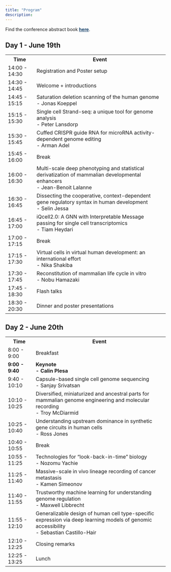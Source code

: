 ```yaml
---
title: "Program"
description: 
---
```


<div class="center-text">
  Find the conference abstract book <a href="CAGT Abstract book.pdf"style="color: #133E67; font-weight: bold;"> here</a>.

</div>

<h2>Day 1 - June 19th</h2>
<div class="day-planner">
  <table>
    <tr>
      <th>Time</th>
      <th>Event</th>
    </tr>
    <tr class="misc">
      <td>14:00 - 14:30</td>
      <td>Registration and Poster setup</td>
    </tr>
    <tr class="misc">
      <td>14:30 - 14:45</td>
      <td>Welcome + introductions</td>
    </tr>
    <tr class="oral1">
      <td>14:45 - 15:15</td>
      <td>Saturation deletion scanning of the human genome<br>- Jonas Koeppel</td>
    </tr>
    <tr class="oral1">
      <td>15:15 - 15:30</td>
      <td>Single cell Strand-seq: a unique tool for genome analysis<br>- Peter Lansdorp</td>
    </tr>
    <tr class="oral1">
      <td>15:30 - 15:45</td>
      <td>Cuffed CRISPR guide RNA for microRNA activity-dependent genome editing<br>- Arman Adel</td>
    </tr>
    <tr class="break">
      <td>15:45 - 16:00</td>
      <td>Break</td>
    </tr>
    <tr class="oral2">
      <td>16:00 - 16:30</td>
      <td>Multi-scale deep phenotyping and statistical derivatization of mammalian developmental enhancers<br>- Jean-Benoit Lalanne</td>
    </tr>
    <tr class="oral2">
      <td>16:30 - 16:45</td>
      <td>Dissecting the cooperative, context-dependent gene regulatory syntax in human development<br>- Selin Jessa</td>
    </tr>
    <tr class="oral2">
      <td>16:45 - 17:00</td>
      <td>iQcell2.0: A GNN with Interpretable Message passing for single cell transcriptomics<br>- Tiam Heydari</td>
    </tr>
    <tr class="break">
      <td>17:00 - 17:15</td>
      <td>Break</td>
    </tr>
    <tr class="oral3">
      <td>17:15 - 17:30</td>
      <td>Virtual cells in virtual human development: an international effort<br>- Nika Shakiba</td>
    </tr>
    <tr class="oral3">
      <td>17:30 - 17:45</td>
      <td>Reconstitution of mammalian life cycle in vitro<br>- Nobu Hamazaki</td>
    </tr>
    <tr class="oral3">
      <td>17:45 - 18:30</td>
      <td>Flash talks</td>
    </tr>
    <tr class="poster">
      <td>18:30 - 20:30</td>
      <td>Dinner and poster presentations</td>
    </tr>
  </table>
</div>

<h2>Day 2 - June 20th</h2>
<div class="day-planner">
  <table>
    <tr>
      <th>Time</th>
      <th>Event</th>
    </tr>
    <tr class="food">
      <td>8:00 - 9:00</td>
      <td>Breakfast</td>
    </tr>
    <tr class="keynote1" style="font-weight: bold;">
      <td>9:00 - 9:40</td>
      <td>Keynote<br>- Calin Plesa</td>
    </tr>
    <tr class="oral1">
      <td>9:40 - 10:10</td>
      <td>Capsule-based single cell genome sequencing<br>- Sanjay Srivatsan</td>
    </tr>
    <tr class="oral1">
      <td>10:10 - 10:25</td>
      <td>Diversified, miniaturized and ancestral parts for mammalian genome engineering and molecular recording<br>- Troy McDiarmid</td>
    </tr>
    <tr class="oral1">
      <td>10:25 - 10:40</td>
      <td>Understanding upstream dominance in synthetic gene circuits in human cells<br>- Ross Jones</td>
    </tr>
    <tr class="break">
      <td>10:40 - 10:55</td>
      <td>Break</td>
    </tr>
    <tr class="oral2">
      <td>10:55 - 11:25</td>
      <td>Technologies for "look-back-in-time" biology<br>- Nozomu Yachie</td>
    </tr>
    <tr class="oral2">
      <td>11:25 - 11:40</td>
      <td>Massive-scale in vivo lineage recording of cancer metastasis<br>- Kamen Simeonov</td>
    </tr>
    <tr class="oral2">
      <td>11:40 - 11:55</td>
      <td>Trustworthy machine learning for understanding genome regulation<br>- Maxwell Libbrecht</td>
    </tr>
    <tr class="oral2">
      <td>11:55 - 12:10</td>
      <td>Generalizable design of human cell type-specific expression via deep learning models of genomic accessibility<br>- Sebastian Castillo-Hair</td>
    </tr>
    <tr class="misc">
      <td>12:10 - 12:25</td>
      <td>Closing remarks</td>
    </tr>
    <tr class="food">
      <td>12:25 - 13:25</td>
      <td>Lunch</td>
    </tr>
  </table>
</div>
